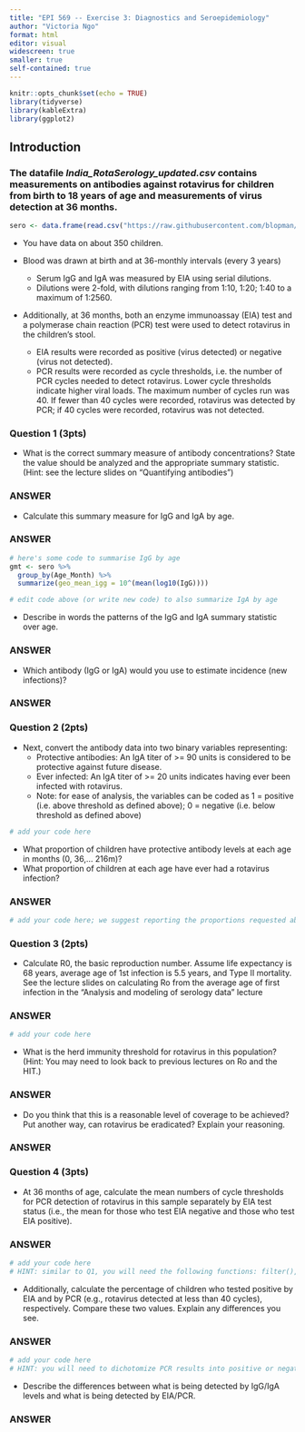 ```yaml
---
title: "EPI 569 -- Exercise 3: Diagnostics and Seroepidemiology"
author: "Victoria Ngo"
format: html
editor: visual
widescreen: true
smaller: true
self-contained: true
---
```


```r
knitr::opts_chunk$set(echo = TRUE)
library(tidyverse)
library(kableExtra)
library(ggplot2)
```

## Introduction

### The datafile *India_RotaSerology_updated.csv* contains measurements on antibodies against rotavirus for children from birth to 18 years of age and measurements of virus detection at 36 months.

```r
sero <- data.frame(read.csv("https://raw.githubusercontent.com/blopman/epi569/master/India_RotaSerology_updated.csv"))
```

-   You have data on about 350 children.

-   Blood was drawn at birth and at 36-monthly intervals (every 3 years)

    -   Serum IgG and IgA was measured by EIA using serial dilutions.
    -   Dilutions were 2-fold, with dilutions ranging from 1:10, 1:20; 1:40 to a maximum of 1:2560.

-   Additionally, at 36 months, both an enzyme immunoassay (EIA) test and a polymerase chain reaction (PCR) test were used to detect rotavirus in the children's stool.

    -   EIA results were recorded as positive (virus detected) or negative (virus not detected).
    -   PCR results were recorded as cycle thresholds, i.e. the number of PCR cycles needed to detect rotavirus. Lower cycle thresholds indicate higher viral loads. The maximum number of cycles run was 40. If fewer than 40 cycles were recorded, rotavirus was detected by PCR; if 40 cycles were recorded, rotavirus was not detected.

### Question 1 **(3pts)**

-   What is the correct summary measure of antibody concentrations? State the value should be analyzed and the appropriate summary statistic. (Hint: see the lecture slides on "Quantifying antibodies")

### ANSWER

-   Calculate this summary measure for IgG and IgA by age.

### ANSWER

```r
# here's some code to summarise IgG by age
gmt <- sero %>% 
  group_by(Age_Month) %>% 
  summarize(geo_mean_igg = 10^(mean(log10(IgG))))

# edit code above (or write new code) to also summarize IgA by age
```

-   Describe in words the patterns of the IgG and IgA summary statistic over age.

### ANSWER

-   Which antibody (IgG or IgA) would you use to estimate incidence (new infections)?

### ANSWER

### Question 2 **(2pts)**

-   Next, convert the antibody data into two binary variables representing:
    -   Protective antibodies: An IgA titer of \>= 90 units is considered to be protective against future disease.
    -   Ever infected: An IgA titer of \>= 20 units indicates having ever been infected with rotavirus.
    -   Note: for ease of analysis, the variables can be coded as 1 = positive (i.e. above threshold as defined above); 0 = negative (i.e. below threshold as defined above)

```r
# add your code here 

```

-   What proportion of children have protective antibody levels at each age in months (0, 36,... 216m)?
-   What proportion of children at each age have ever had a rotavirus infection?

### ANSWER

```r
# add your code here; we suggest reporting the proportions requested above by each age group in a table format

```

### Question 3 **(2pts)**

-   Calculate R0, the basic reproduction number. Assume life expectancy is 68 years, average age of 1st infection is 5.5 years, and Type II mortality. See the lecture slides on calculating Ro from the average age of first infection in the "Analysis and modeling of serology data" lecture

### ANSWER

```r
# add your code here

```

-   What is the herd immunity threshold for rotavirus in this population? (Hint: You may need to look back to previous lectures on Ro and the HIT.)

### ANSWER

-   Do you think that this is a reasonable level of coverage to be achieved? Put another way, can rotavirus be eradicated? Explain your reasoning.

### ANSWER

### Question 4 **(3pts)**

-   At 36 months of age, calculate the mean numbers of cycle thresholds for PCR detection of rotavirus in this sample separately by EIA test status (i.e., the mean for those who test EIA negative and those who test EIA positive).

### ANSWER

```r
# add your code here
# HINT: similar to Q1, you will need the following functions: filter(), group_by(), summarise()

```

-   Additionally, calculate the percentage of children who tested positive by EIA and by PCR (e.g., rotavirus detected at less than 40 cycles), respectively. Compare these two values. Explain any differences you see.

### ANSWER

```r
# add your code here
# HINT: you will need to dichotomize PCR results into positive or negative

```

-   Describe the differences between what is being detected by IgG/IgA levels and what is being detected by EIA/PCR.

### ANSWER

